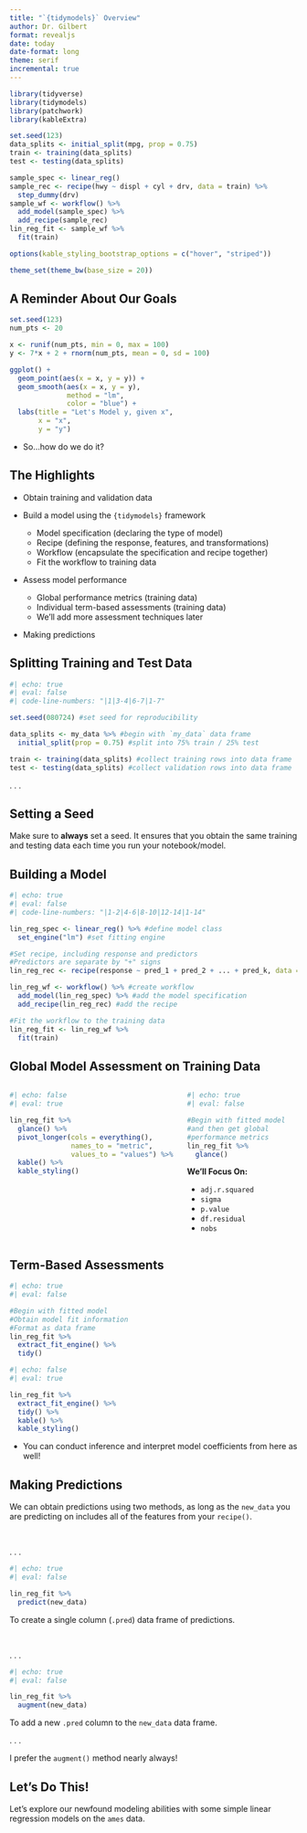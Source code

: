 ```yaml
---
title: "`{tidymodels}` Overview"
author: Dr. Gilbert
format: revealjs
date: today
date-format: long
theme: serif
incremental: true
---
```


```r
library(tidyverse)
library(tidymodels)
library(patchwork)
library(kableExtra)

set.seed(123)
data_splits <- initial_split(mpg, prop = 0.75)
train <- training(data_splits)
test <- testing(data_splits)

sample_spec <- linear_reg()
sample_rec <- recipe(hwy ~ displ + cyl + drv, data = train) %>%
  step_dummy(drv)
sample_wf <- workflow() %>%
  add_model(sample_spec) %>%
  add_recipe(sample_rec)
lin_reg_fit <- sample_wf %>%
  fit(train)

options(kable_styling_bootstrap_options = c("hover", "striped"))

theme_set(theme_bw(base_size = 20))
```

## A Reminder About Our Goals

```r
set.seed(123)
num_pts <- 20 

x <- runif(num_pts, min = 0, max = 100)
y <- 7*x + 2 + rnorm(num_pts, mean = 0, sd = 100)

ggplot() + 
  geom_point(aes(x = x, y = y)) + 
  geom_smooth(aes(x = x, y = y),
              method = "lm",
              color = "blue") + 
  labs(title = "Let's Model y, given x", 
       x = "x",
       y = "y")
```

+ So...how do we do it?

## The Highlights {.smaller}

+ Obtain training and validation data
+ Build a model using the `{tidymodels}` framework
  
  + Model specification (declaring the type of model)
  + Recipe (defining the response, features, and transformations)
  + Workflow (encapsulate the specification and recipe together)
  + Fit the workflow to training data

+ Assess model performance

  + Global performance metrics (training data)
  + Individual term-based assessments (training data)
  + We'll add more assessment techniques later

+ Making predictions

## Splitting Training and Test Data

```r
#| echo: true
#| eval: false
#| code-line-numbers: "|1|3-4|6-7|1-7"

set.seed(080724) #set seed for reproducibility

data_splits <- my_data %>% #begin with `my_data` data frame
  initial_split(prop = 0.75) #split into 75% train / 25% test

train <- training(data_splits) #collect training rows into data frame
test <- testing(data_splits) #collect validation rows into data frame
```

. . . 

:::{.callout-important}
## Setting a Seed

Make sure to **always** set a seed. It ensures that you obtain the same training and testing data each time you run your notebook/model.

:::

## Building a Model

```r
#| echo: true
#| eval: false
#| code-line-numbers: "|1-2|4-6|8-10|12-14|1-14"

lin_reg_spec <- linear_reg() %>% #define model class
  set_engine("lm") #set fitting engine

#Set recipe, including response and predictors
#Predictors are separate by "+" signs
lin_reg_rec <- recipe(response ~ pred_1 + pred_2 + ... + pred_k, data = train)

lin_reg_wf <- workflow() %>% #create workflow
  add_model(lin_reg_spec) %>% #add the model specification
  add_recipe(lin_reg_rec) #add the recipe

#Fit the workflow to the training data
lin_reg_fit <- lin_reg_wf %>%
  fit(train)
```

## Global Model Assessment on Training Data {.smaller}

::::{.columns}

:::{.column width="60%"}

```r
#| echo: false
#| eval: true

lin_reg_fit %>%
  glance() %>%
  pivot_longer(cols = everything(),
               names_to = "metric",
               values_to = "values") %>%
  kable() %>%
  kable_styling()
```

:::

:::{.column width="40%"}

```r
#| echo: true
#| eval: false

#Begin with fitted model
#and then get global 
#performance metrics
lin_reg_fit %>% 
  glance() 
```

**We'll Focus On:**

+ `adj.r.squared`
+ `sigma`
+ `p.value`
+ `df.residual`
+ `nobs`

:::

::::


## Term-Based Assessments {.smaller}

```r
#| echo: true
#| eval: false

#Begin with fitted model
#Obtain model fit information
#Format as data frame
lin_reg_fit %>% 
  extract_fit_engine() %>% 
  tidy() 
```

```r
#| echo: false
#| eval: true

lin_reg_fit %>% 
  extract_fit_engine() %>%
  tidy() %>%
  kable() %>%
  kable_styling()
```

+ You can conduct inference and interpret model coefficients from here as well!

## Making Predictions

We can obtain predictions using two methods, as long as the `new_data` you are predicting on includes all of the features from your `recipe()`.

<br/>

. . . 

```r
#| echo: true
#| eval: false

lin_reg_fit %>%
  predict(new_data)
```

To create a single column (`.pred`) data frame of predictions.

<br/>

. . . 

```r
#| echo: true
#| eval: false

lin_reg_fit %>%
  augment(new_data)
```

To add a new `.pred` column to the `new_data` data frame. 

. . . 

:::{.callout-tip}

I prefer the `augment()` method nearly always!

:::

## Let's Do This!

Let's explore our newfound modeling abilities with some simple linear regression models on the `ames` data.